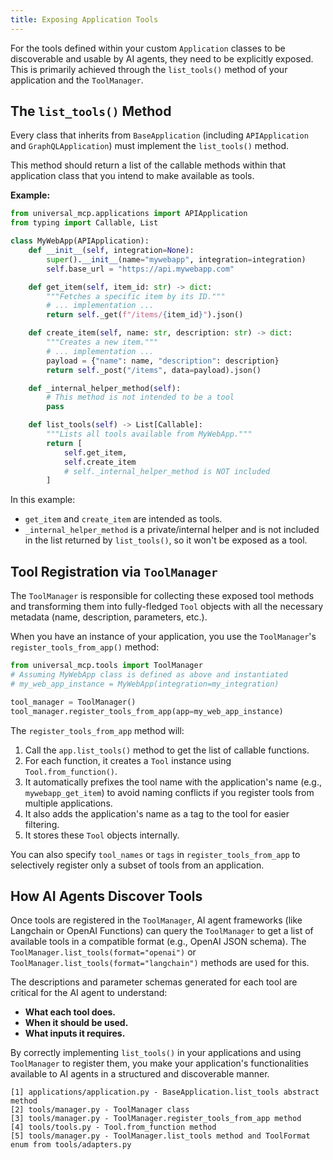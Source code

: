 ```yaml
---
title: Exposing Application Tools
---
```


For the tools defined within your custom `Application` classes to be discoverable and usable by AI agents, they need to be explicitly exposed. This is primarily achieved through the `list_tools()` method of your application and the `ToolManager`.

## The `list_tools()` Method

Every class that inherits from `BaseApplication` (including `APIApplication` and `GraphQLApplication`) must implement the `list_tools()` method.

This method should return a list of the callable methods within that application class that you intend to make available as tools.

**Example:**

```python
from universal_mcp.applications import APIApplication
from typing import Callable, List

class MyWebApp(APIApplication):
    def __init__(self, integration=None):
        super().__init__(name="mywebapp", integration=integration)
        self.base_url = "https://api.mywebapp.com"

    def get_item(self, item_id: str) -> dict:
        """Fetches a specific item by its ID."""
        # ... implementation ...
        return self._get(f"/items/{item_id}").json()

    def create_item(self, name: str, description: str) -> dict:
        """Creates a new item."""
        # ... implementation ...
        payload = {"name": name, "description": description}
        return self._post("/items", data=payload).json()

    def _internal_helper_method(self):
        # This method is not intended to be a tool
        pass

    def list_tools(self) -> List[Callable]:
        """Lists all tools available from MyWebApp."""
        return [
            self.get_item,
            self.create_item
            # self._internal_helper_method is NOT included
        ]
```

In this example:
*   `get_item` and `create_item` are intended as tools.
*   `_internal_helper_method` is a private/internal helper and is not included in the list returned by `list_tools()`, so it won't be exposed as a tool.

## Tool Registration via `ToolManager`

The `ToolManager` is responsible for collecting these exposed tool methods and transforming them into fully-fledged `Tool` objects with all the necessary metadata (name, description, parameters, etc.).

When you have an instance of your application, you use the `ToolManager`'s `register_tools_from_app()` method:

```python
from universal_mcp.tools import ToolManager
# Assuming MyWebApp class is defined as above and instantiated
# my_web_app_instance = MyWebApp(integration=my_integration)

tool_manager = ToolManager()
tool_manager.register_tools_from_app(app=my_web_app_instance)
```

The `register_tools_from_app` method will:
1.  Call the `app.list_tools()` method to get the list of callable functions.
2.  For each function, it creates a `Tool` instance using `Tool.from_function()`.
3.  It automatically prefixes the tool name with the application's name (e.g., `mywebapp_get_item`) to avoid naming conflicts if you register tools from multiple applications.
4.  It also adds the application's name as a tag to the tool for easier filtering.
5.  It stores these `Tool` objects internally.

You can also specify `tool_names` or `tags` in `register_tools_from_app` to selectively register only a subset of tools from an application.

## How AI Agents Discover Tools

Once tools are registered in the `ToolManager`, AI agent frameworks (like Langchain or OpenAI Functions) can query the `ToolManager` to get a list of available tools in a compatible format (e.g., OpenAI JSON schema). The `ToolManager.list_tools(format="openai")` or `ToolManager.list_tools(format="langchain")` methods are used for this.

The descriptions and parameter schemas generated for each tool are critical for the AI agent to understand:
*   **What each tool does.**
*   **When it should be used.**
*   **What inputs it requires.**

By correctly implementing `list_tools()` in your applications and using `ToolManager` to register them, you make your application's functionalities available to AI agents in a structured and discoverable manner.

```
[1] applications/application.py - BaseApplication.list_tools abstract method
[2] tools/manager.py - ToolManager class
[3] tools/manager.py - ToolManager.register_tools_from_app method
[4] tools/tools.py - Tool.from_function method
[5] tools/manager.py - ToolManager.list_tools method and ToolFormat enum from tools/adapters.py
```